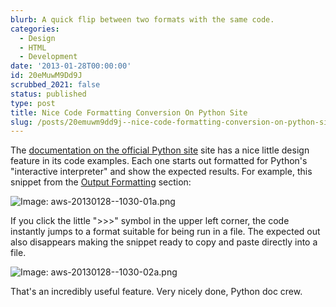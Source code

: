 ```yaml
---
blurb: A quick flip between two formats with the same code.
categories:
  - Design
  - HTML
  - Development
date: '2013-01-28T00:00:00'
id: 20eMuwM9Dd9J
scrubbed_2021: false
status: published
type: post
title: Nice Code Formatting Conversion On Python Site
slug: /posts/20emuwm9dd9j--nice-code-formatting-conversion-on-python-site
---
```


The [documentation on the official Python site][1] site has a nice little design feature in its code examples. Each one starts out formatted for Python's "interactive interpreter" and show the expected results. For example, this snippet from the [Output Formatting][2] section:

![Image: aws-20130128--1030-01a.png](/aws-20130128--1030-01a.png)

If you click the little ">>>" symbol in the upper left corner, the code instantly jumps to a format suitable for being run in a file. The expected out also disappears making the snippet ready to copy and paste directly into a file. 

![Image: aws-20130128--1030-02a.png](/aws-20130128--1030-02a.png)

That's an incredibly useful feature. Very nicely done, Python doc crew.



[1]: http://python.org/doc/
[2]: http://docs.python.org/3/tutorial/stdlib2.html#output-formatting
